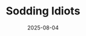 ---
title: Sodding Idiots
date: 2025-08-04
tag: REPO
description:
videoUrl: 522kvchQPRDmYfOScMLw02C01y02r4J009jPgn3khk5WOx4
duration: 100
type: Video
---